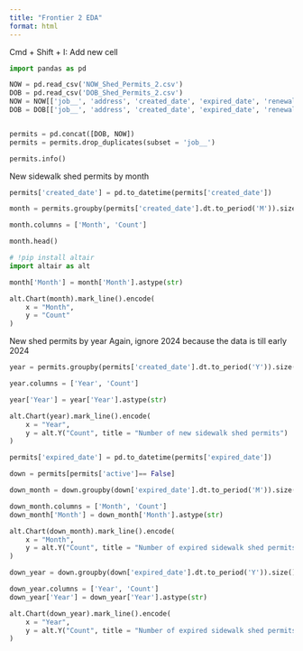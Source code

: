 ```yaml
---
title: "Frontier 2 EDA"
format: html
---
```


Cmd + Shift + I: Add new cell

```python
import pandas as pd

```

```python
NOW = pd.read_csv('NOW_Shed_Permits_2.csv')
DOB = pd.read_csv('DOB_Shed_Permits_2.csv')
NOW = NOW[['job__', 'address', 'created_date', 'expired_date', 'renewal_count', 'active']]
DOB = DOB[['job__', 'address', 'created_date', 'expired_date', 'renewal_count', 'active']]


permits = pd.concat([DOB, NOW])
permits = permits.drop_duplicates(subset = 'job__')

permits.info()

```

New sidewalk shed permits by month
```python

permits['created_date'] = pd.to_datetime(permits['created_date'])

month = permits.groupby(permits['created_date'].dt.to_period('M')).size().reset_index()

month.columns = ['Month', 'Count']

month.head()

```


```python
# !pip install altair
import altair as alt

month['Month'] = month['Month'].astype(str)

alt.Chart(month).mark_line().encode(
    x = "Month",
    y = "Count"
)

```

New shed permits by year
Again, ignore 2024 because the data is till early 2024
```python

year = permits.groupby(permits['created_date'].dt.to_period('Y')).size().reset_index()

year.columns = ['Year', 'Count']

year['Year'] = year['Year'].astype(str)

alt.Chart(year).mark_line().encode(
    x = "Year",
    y = alt.Y("Count", title = "Number of new sidewalk shed permits")
)
```


```python
permits['expired_date'] = pd.to_datetime(permits['expired_date'])

down = permits[permits['active']== False]

down_month = down.groupby(down['expired_date'].dt.to_period('M')).size().reset_index()

down_month.columns = ['Month', 'Count']
down_month['Month'] = down_month['Month'].astype(str)

alt.Chart(down_month).mark_line().encode(
    x = "Month",
    y = alt.Y("Count", title = "Number of expired sidewalk shed permits")
)
```


```python

down_year = down.groupby(down['expired_date'].dt.to_period('Y')).size().reset_index()

down_year.columns = ['Year', 'Count']
down_year['Year'] = down_year['Year'].astype(str)

alt.Chart(down_year).mark_line().encode(
    x = "Year",
    y = alt.Y("Count", title = "Number of expired sidewalk shed permits")
)
```